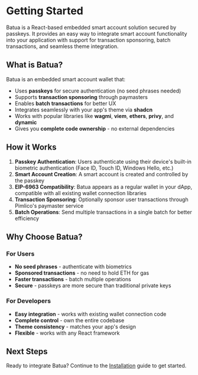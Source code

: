 # Getting Started

Batua is a React-based embedded smart account solution secured by passkeys. It provides an easy way to integrate smart account functionality into your application with support for transaction sponsoring, batch transactions, and seamless theme integration.

## What is Batua?

Batua is an embedded smart account wallet that:

- Uses **passkeys** for secure authentication (no seed phrases needed)
- Supports **transaction sponsoring** through paymasters
- Enables **batch transactions** for better UX
- Integrates seamlessly with your app's theme via **shadcn**
- Works with popular libraries like **wagmi**, **viem**, **ethers**, **privy**, and **dynamic**
- Gives you **complete code ownership** - no external dependencies

## How it Works

1. **Passkey Authentication**: Users authenticate using their device's built-in biometric authentication (Face ID, Touch ID, Windows Hello, etc.)
2. **Smart Account Creation**: A smart account is created and controlled by the passkey
3. **EIP-6963 Compatibility**: Batua appears as a regular wallet in your dApp, compatible with all existing wallet connection libraries
4. **Transaction Sponsoring**: Optionally sponsor user transactions through Pimlico's paymaster service
5. **Batch Operations**: Send multiple transactions in a single batch for better efficiency

## Why Choose Batua?

### For Users
- **No seed phrases** - authenticate with biometrics
- **Sponsored transactions** - no need to hold ETH for gas
- **Faster transactions** - batch multiple operations
- **Secure** - passkeys are more secure than traditional private keys

### For Developers  
- **Easy integration** - works with existing wallet connection code
- **Complete control** - own the entire codebase
- **Theme consistency** - matches your app's design
- **Flexible** - works with any React framework

## Next Steps

Ready to integrate Batua? Continue to the [Installation](/installation) guide to get started.